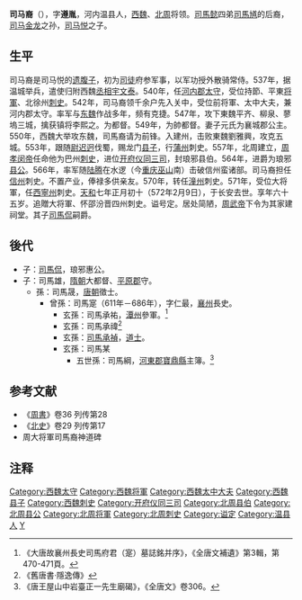 '''司马裔'''（{{bd|508年||572年|2月9日|catIdx=S}}），字'''遵胤'''，河内温县人，[[西魏|西魏]]、[[北周|北周]]将领。[[司馬懿|司馬懿]]四弟[[司馬馗|司馬馗]]的后裔，[[司马金龙|司马金龙]]之孙，[[司马悦|司马悦]]之子。

==生平==
司马裔是司马悦的[[遗腹子|遗腹子]]，初为[[司徒|司徒]]府参军事，以军功授外散骑常侍。537年，据温城举兵，遣使归附西魏[[丞相|丞相]][[宇文泰|宇文泰]]。540年，任[[河內郡_(中國)|河内郡]][[太守|太守]]，受位持節、平東[[将軍|将軍]]、北徐州[[刺史|刺史]]。542年，司马裔领千余户先入关中，受位前将軍、太中大夫，兼河内郡太守。率军与[[东魏|东魏]]作战多年，频有克捷。547年，攻下東魏平齐、柳泉、蓼塢三城，擒获镇将李熙之。为都督。549年，为帥都督。妻子元氏为襄城郡公主。550年，西魏大举攻东魏，司馬裔请为前锋。入建州，击败東魏劉雅興，攻克五城。553年，跟随[[尉迟迥|尉迟迥]]伐蜀，赐龙门[[县子|县子]]，行[[蒲州|蒲州]]刺史。557年，北周建立，[[周孝闵帝|周孝闵帝]]任命他为巴州[[刺史|刺史]]，进位[[开府仪同三司|开府仪同三司]]，封琅邪县伯。564年，进爵为琅邪[[县公|县公]]。566年，率军随[[陆腾|陆腾]]在水逻（今[[重庆|重庆]][[巫山县|巫山]]南）击破信州蛮诸部。司马裔担任[[信州|信州]]刺史。不置产业，俸禄多供亲友。570年，转任[[潼州|潼州]]刺史。571年，受位大将軍，任[[西寧州|西寧州]]刺史。[[天和_(北周)|天和]]七年正月初十（572年2月9日），于长安去世。享年六十五岁。追贈大将軍、怀邵汾晋四州刺史。谥号定。居处简陋，[[周武帝|周武帝]]下令为其家建祠堂。其子[[司馬侃|司馬侃]]嗣爵。

==後代==
*子：[[司馬侃|司馬侃]]，琅邪惠公。
*子：司馬雄，[[隋朝|隋朝]]大都督、[[平原郡|平原郡]]守。
**孫：司馬晟，[[唐朝|唐朝]]徵士。
***曾孫：司馬寔（611年－686年），字仁最，[[襄州|襄州]]長史。
****玄孫：司馬承祐，[[潭州|潭州]]參軍。<ref>《大唐故襄州長史司馬府君（寔）墓誌銘并序》，《全唐文補遺》第3輯，第470-471頁。</ref>
****玄孫：司馬承禕<ref>《舊唐書·隱逸傳》</ref>
****玄孫：[[司馬承禎|司馬承禎]]，[[道士|道士]]。
****玄孫：司馬某
*****五世孫：司馬綱，[[河東郡_(中國)|河東郡]][[寶鼎縣|寶鼎縣]]主簿。<ref>《唐王屋山中岩臺正一先生廟碣》，《全唐文》卷306。</ref>

==参考文献==
* 《[[周書|周書]]》卷36 列传第28
* 《[[北史|北史]]》卷29 列传第17
* 周大将軍司馬裔神道碑

==注释==
{{reflist|}}

{{DEFAULTSORT:S}}
[[Category:西魏太守|Category:西魏太守]]
[[Category:西魏将軍|Category:西魏将軍]]
[[Category:西魏太中大夫|Category:西魏太中大夫]]
[[Category:西魏县子|Category:西魏县子]]
[[Category:西魏刺史|Category:西魏刺史]]
[[Category:开府仪同三司|Category:开府仪同三司]]
[[Category:北周县伯|Category:北周县伯]]
[[Category:北周县公|Category:北周县公]]
[[Category:北周将軍|Category:北周将軍]]
[[Category:北周刺史|Category:北周刺史]]
[[Category:谥定|Category:谥定]]
[[Category:温县人|Category:温县人]]
[[Category:司马姓|Y]]